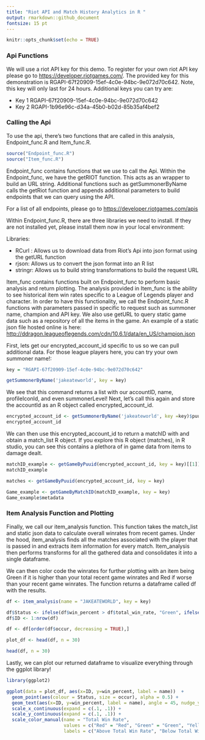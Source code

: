 ---
title: "Riot API and Match History Analytics in R "
output: rmarkdown::github_document
fontsize: 15 pt
---

```{r setup, include=FALSE}
knitr::opts_chunk$set(echo = TRUE)
```

### Api Functions

We will use a riot API key for this demo. To register for your own riot API key please go to <https://developer.riotgames.com/>. The provided key for this demonstration is RGAPI-67f20909-15ef-4c0e-94bc-9e072d70c642. Note, this key will only last for 24 hours. Additional keys you can try are:

*  Key 1 RGAPI-67f20909-15ef-4c0e-94bc-9e072d70c642
*  Key 2 RGAPI-1b96e96c-d34a-45b0-b02d-85b35af4bef2


### Calling the Api

To use the api, there's two functions that are called in this analysis, Endpoint_func.R and Item_func.R.

```{r libraries}
source("Endpoint_func.R")
source("Item_func.R")
```

Endpoint_func contains functions that we use to call the Api. Within the Endpoint_func, we have the getRIOT function. This acts as an wrapper to build an URL string. Additional functions such as getSummonerByName calls the getRiot function and appends additional parameters to build endpoints that we can query using the API.

For a list of all endpoints, please go to <https://developer.riotgames.com/apis>

Within Endpoint_func.R, there are three libraries we need to install. If they are not installed yet, please install them now in your local environment: 

  Libraries:

* RCurl : Allows us to download data from Riot's Api into json format using the getURL function
* rjson: Allows us to convert the json format into an R list
* stringr: Allows us to build string transformations to build the request URL

Item_func contains functions built on Endpoint_func to perform basic analysis and return plotting. The analysis provided in Item_func is the ability to see historical item win rates specific to a League of Legends player and character. In order to have this functionality, we call the Endpoint_func.R functions with parameters passed in specific to request such as summoner name, champion and API key. We also use getURL to query static game data such as a repository of all the items in the game. An example of a static json file hosted online is here: <http://ddragon.leagueoflegends.com/cdn/10.6.1/data/en_US/champion.json> 

First, lets get our encrypted_account_id specific to us so we can pull additional data. For those league players here, you can try your own summoner name!:
```{r example 1}

key = "RGAPI-67f20909-15ef-4c0e-94bc-9e072d70c642"

getSummonerByName('jakeateworld', key = key)


```
We see that this command returns a list with our accountID, name, profileIconId, and even summonerLevel! Next, let's call this again and store the accountId as an R object called encrypted_account_id. 

```{r example 2}

encrypted_account_id <- getSummonerByName('jakeateworld', key =key)$puuid
encrypted_account_id

```
We can then use this encrypted_account_id to return a matchID with and obtain a match_list R object. If you explore this R object (matches), in R studio, you can see this contains a plethora of in game data from items to damage dealt. 

```{r example 3}


matchID_example <- getGameByPuuid(encrypted_account_id, key = key)[[1]]
matchID_example

matches <- getGameByPuuid(encrypted_account_id, key = key)

Game_example <- getGameByMatchID(matchID_example, key = key)
Game_example$metadata

```
### Item Analysis Function and Plotting

Finally, we call our item_analysis function. This function takes the match_list and static json data to calculate overall winrates from recent games. Under the hood, item_analysis finds all the matches associated with the player that is passed in and extracts item information for every match. Item_analysis then performs transforms for all the gathered data and consolidates it into a single dataframe. 

We can then color code the winrates for further plotting with an item being Green if it is higher than your total recent game winrates and Red if worse than your recent game winrates. The function returns a dataframe called df with the results. 

```{r example 4}

df <- item_analysis(name = "JAKEATEWORLD", key = key)

df$Status <- ifelse(df$win_percent > df$total_win_rate, "Green", ifelse(df$total_win_rate < df$total_win_rate, "Red", "Yellow"))
df$ID <- 1:nrow(df)

df <- df[order(df$occur, decreasing = TRUE),]

plot_df <- head(df, n = 30)

head(df, n = 30)

```

Lastly, we can plot our returned dataframe to visualize everything through the ggplot library!

```{r fig2, fig.height = 6, fig.width = 10, fig.align = "center"}
library(ggplot2)

ggplot(data = plot_df, aes(x=ID, y=win_percent, label = name))  +
  geom_point(aes(colour = Status, size = occur), alpha = 0.5) + 
  geom_text(aes(x=ID, y=win_percent, label = name), angle = 45, nudge_y = 0.1, nudge_x = 0.1, size = 3) +
  scale_x_continuous(expand = c(.1, .1)) +
  scale_y_continuous(expand = c(.1, .1)) +
  scale_color_manual(name = "Total Win Rate", 
                     values = c("Red" = "Red", "Green" = "Green", "Yellow" = "Yellow"),
                     labels = c("Above Total Win Rate", "Below Total Win Rate", "At Total Win Rate")) + theme_bw()
  
```
